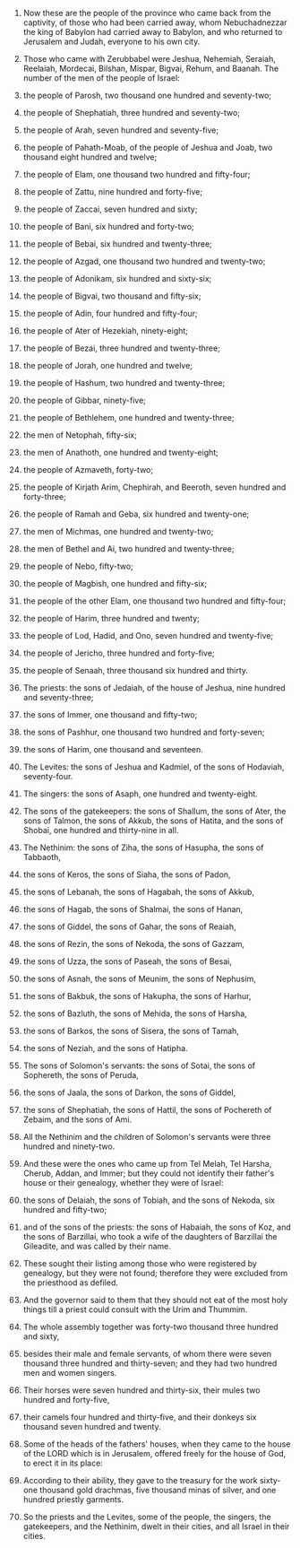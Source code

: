 
1. Now these are the people of the province who came back from the captivity, of those who had been carried away, whom Nebuchadnezzar the king of Babylon had carried away to Babylon, and who returned to Jerusalem and Judah, everyone to his own city.

2. Those who came with Zerubbabel were Jeshua, Nehemiah, Seraiah, Reelaiah, Mordecai, Bilshan, Mispar, Bigvai, Rehum, and Baanah. The number of the men of the people of Israel:

3. the people of Parosh, two thousand one hundred and seventy-two;

4. the people of Shephatiah, three hundred and seventy-two;

5. the people of Arah, seven hundred and seventy-five;

6. the people of Pahath-Moab, of the people of Jeshua and Joab, two thousand eight hundred and twelve;

7. the people of Elam, one thousand two hundred and fifty-four;

8. the people of Zattu, nine hundred and forty-five;

9. the people of Zaccai, seven hundred and sixty;

10. the people of Bani, six hundred and forty-two;

11. the people of Bebai, six hundred and twenty-three;

12. the people of Azgad, one thousand two hundred and twenty-two;

13. the people of Adonikam, six hundred and sixty-six;

14. the people of Bigvai, two thousand and fifty-six;

15. the people of Adin, four hundred and fifty-four;

16. the people of Ater of Hezekiah, ninety-eight;

17. the people of Bezai, three hundred and twenty-three;

18. the people of Jorah, one hundred and twelve;

19. the people of Hashum, two hundred and twenty-three;

20. the people of Gibbar, ninety-five;

21. the people of Bethlehem, one hundred and twenty-three;

22. the men of Netophah, fifty-six;

23. the men of Anathoth, one hundred and twenty-eight;

24. the people of Azmaveth, forty-two;

25. the people of Kirjath Arim, Chephirah, and Beeroth, seven hundred and forty-three;

26. the people of Ramah and Geba, six hundred and twenty-one;

27. the men of Michmas, one hundred and twenty-two;

28. the men of Bethel and Ai, two hundred and twenty-three;

29. the people of Nebo, fifty-two;

30. the people of Magbish, one hundred and fifty-six;

31. the people of the other Elam, one thousand two hundred and fifty-four;

32. the people of Harim, three hundred and twenty;

33. the people of Lod, Hadid, and Ono, seven hundred and twenty-five;

34. the people of Jericho, three hundred and forty-five;

35. the people of Senaah, three thousand six hundred and thirty.

36. The priests: the sons of Jedaiah, of the house of Jeshua, nine hundred and seventy-three;

37. the sons of Immer, one thousand and fifty-two;

38. the sons of Pashhur, one thousand two hundred and forty-seven;

39. the sons of Harim, one thousand and seventeen.

40. The Levites: the sons of Jeshua and Kadmiel, of the sons of Hodaviah, seventy-four.

41. The singers: the sons of Asaph, one hundred and twenty-eight.

42. The sons of the gatekeepers: the sons of Shallum, the sons of Ater, the sons of Talmon, the sons of Akkub, the sons of Hatita, and the sons of Shobai, one hundred and thirty-nine in all.

43. The Nethinim: the sons of Ziha, the sons of Hasupha, the sons of Tabbaoth,

44. the sons of Keros, the sons of Siaha, the sons of Padon,

45. the sons of Lebanah, the sons of Hagabah, the sons of Akkub,

46. the sons of Hagab, the sons of Shalmai, the sons of Hanan,

47. the sons of Giddel, the sons of Gahar, the sons of Reaiah,

48. the sons of Rezin, the sons of Nekoda, the sons of Gazzam,

49. the sons of Uzza, the sons of Paseah, the sons of Besai,

50. the sons of Asnah, the sons of Meunim, the sons of Nephusim,

51. the sons of Bakbuk, the sons of Hakupha, the sons of Harhur,

52. the sons of Bazluth, the sons of Mehida, the sons of Harsha,

53. the sons of Barkos, the sons of Sisera, the sons of Tamah,

54. the sons of Neziah, and the sons of Hatipha.

55. The sons of Solomon's servants: the sons of Sotai, the sons of Sophereth, the sons of Peruda,

56. the sons of Jaala, the sons of Darkon, the sons of Giddel,

57. the sons of Shephatiah, the sons of Hattil, the sons of Pochereth of Zebaim, and the sons of Ami.

58. All the Nethinim and the children of Solomon's servants were three hundred and ninety-two.

59. And these were the ones who came up from Tel Melah, Tel Harsha, Cherub, Addan, and Immer; but they could not identify their father's house or their genealogy, whether they were of Israel:

60. the sons of Delaiah, the sons of Tobiah, and the sons of Nekoda, six hundred and fifty-two;

61. and of the sons of the priests: the sons of Habaiah, the sons of Koz, and the sons of Barzillai, who took a wife of the daughters of Barzillai the Gileadite, and was called by their name.

62. These sought their listing among those who were registered by genealogy, but they were not found; therefore they were excluded from the priesthood as defiled.

63. And the governor said to them that they should not eat of the most holy things till a priest could consult with the Urim and Thummim.

64. The whole assembly together was forty-two thousand three hundred and sixty,

65. besides their male and female servants, of whom there were seven thousand three hundred and thirty-seven; and they had two hundred men and women singers.

66. Their horses were seven hundred and thirty-six, their mules two hundred and forty-five,

67. their camels four hundred and thirty-five, and their donkeys six thousand seven hundred and twenty.

68. Some of the heads of the fathers' houses, when they came to the house of the LORD which is in Jerusalem, offered freely for the house of God, to erect it in its place:

69. According to their ability, they gave to the treasury for the work sixty-one thousand gold drachmas, five thousand minas of silver, and one hundred priestly garments.

70. So the priests and the Levites, some of the people, the singers, the gatekeepers, and the Nethinim, dwelt in their cities, and all Israel in their cities.


